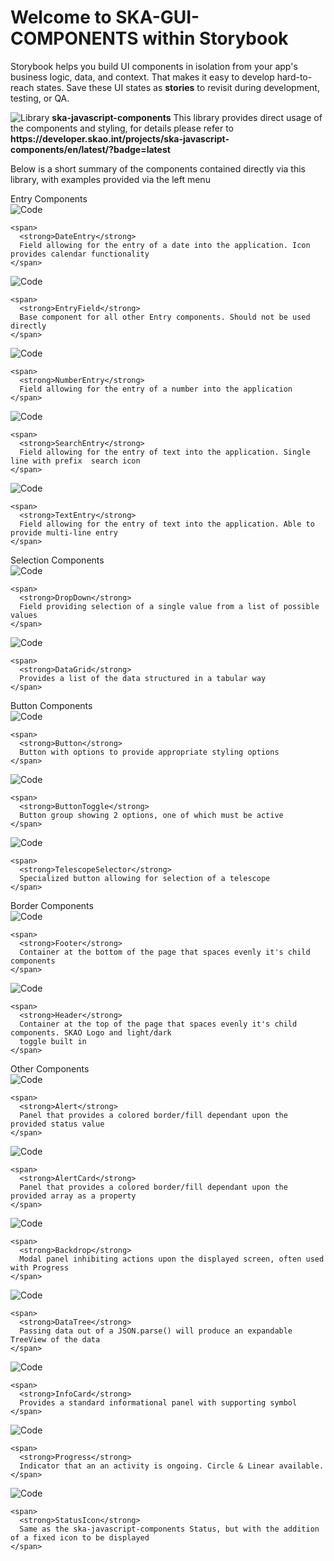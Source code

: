 
<Meta title="Example/Introduction" />

<style>
  {`
    .subheading {
      --mediumdark: '#999999';
      font-weight: 900;
      font-size: 13px;
      color: #999;
      letter-spacing: 6px;
      line-height: 24px;
      text-transform: uppercase;
      margin-bottom: 12px;
      margin-top: 40px;
    }

    .link-list {
      display: grid;
      grid-template-columns: 1fr;
      grid-template-rows: 1fr 1fr;
      row-gap: 10px;
    }

    @media (min-width: 620px) {
      .link-list {
        row-gap: 20px;
        column-gap: 20px;
        grid-template-columns: 1fr 1fr;
      }
    }

    @media all and (-ms-high-contrast:none) {
    .link-list {
        display: -ms-grid;
        -ms-grid-columns: 1fr 1fr;
        -ms-grid-rows: 1fr 1fr;
      }
    }

    .link-item {
      display: block;
      padding: 20px 30px 20px 15px;
      border: 1px solid #00000010;
      border-radius: 5px;
      transition: background 150ms ease-out, border 150ms ease-out, transform 150ms ease-out;
      color: #333333;
      display: flex;
      align-items: flex-start;
    }

    .link-item:hover {
      border-color: #1EA7FD50;
      transform: translate3d(0, -3px, 0);
      box-shadow: rgba(0, 0, 0, 0.08) 0 3px 10px 0;
    }

    .link-item:active {
      border-color: #1EA7FD;
      transform: translate3d(0, 0, 0);
    }

    .link-item strong {
      font-weight: 700;
      display: block;
      margin-bottom: 2px;
    }
    
    .link-item img {
      height: 40px;
      width: 40px;
      margin-right: 15px;
      flex: none;
    }

    .link-item span {
      font-size: 14px;
      line-height: 20px;
    }

    .tip {
      display: inline-block;
      border-radius: 1em;
      font-size: 11px;
      line-height: 12px;
      font-weight: 700;
      background: #E7FDD8;
      color: #66BF3C;
      padding: 4px 12px;
      margin-right: 10px;
      vertical-align: top;
    }

    .tip-wrapper {
      font-size: 13px;
      line-height: 20px;
      margin-top: 40px;
      margin-bottom: 40px;
    }

    .tip-wrapper code {
      font-size: 12px;
      display: inline-block;
    }

    
    `}
</style>

# Welcome to SKA-GUI-COMPONENTS within Storybook

Storybook helps you build UI components in isolation from your app's business logic, data, and context.
That makes it easy to develop hard-to-reach states.
Save these UI states as **stories** to revisit during development, testing, or QA.

<a className="link-item">
  <img src={Flow} alt="Library" />

  <span>
    <strong>ska-javascript-components</strong>
    This library provides direct usage of the components and styling, for details please refer to
    <strong>https://developer.skao.int/projects/ska-javascript-components/en/latest/?badge=latest</strong>
  </span>
</a>

Below is a short summary of the components contained directly via this library, with examples provided via the left menu

<div className="subheading">Entry Components</div>

<div>
  <a className="link-item">
    <img src={Code} alt="Code" />

    <span>
      <strong>DateEntry</strong>
      Field allowing for the entry of a date into the application. Icon provides calendar functionality
    </span>
  </a>

  <a className="link-item">
    <img src={Code} alt="Code" />

    <span>
      <strong>EntryField</strong>
      Base component for all other Entry components. Should not be used directly
    </span>
  </a>

  <a className="link-item">
    <img src={Code} alt="Code" />

    <span>
      <strong>NumberEntry</strong>
      Field allowing for the entry of a number into the application
    </span>
  </a>

  <a className="link-item">
    <img src={Code} alt="Code" />

    <span>
      <strong>SearchEntry</strong>
      Field allowing for the entry of text into the application. Single line with prefix  search icon
    </span>
  </a>

  <a className="link-item">
    <img src={Code} alt="Code" />

    <span>
      <strong>TextEntry</strong>
      Field allowing for the entry of text into the application. Able to provide multi-line entry
    </span>
  </a>
</div>

<div className="subheading">Selection Components</div>

<div>
  <a className="link-item">
    <img src={Code} alt="Code" />

    <span>
      <strong>DropDown</strong>
      Field providing selection of a single value from a list of possible values
    </span>
  </a>

  <a className="link-item">
    <img src={Code} alt="Code" />

    <span>
      <strong>DataGrid</strong>
      Provides a list of the data structured in a tabular way
    </span>
  </a>
</div>

<div className="subheading">Button Components</div>

<div>
  <a className="link-item">
    <img src={Code} alt="Code" />

    <span>
      <strong>Button</strong>
      Button with options to provide appropriate styling options
    </span>
  </a>

  <a className="link-item">
    <img src={Code} alt="Code" />

    <span>
      <strong>ButtonToggle</strong>
      Button group showing 2 options, one of which must be active
    </span>
  </a>

  <a className="link-item">
    <img src={Code} alt="Code" />

    <span>
      <strong>TelescopeSelector</strong>
      Specialized button allowing for selection of a telescope
    </span>
  </a>
</div>

<div className="subheading">Border Components</div>

<div>
  <a className="link-item">
    <img src={Code} alt="Code" />

    <span>
      <strong>Footer</strong>
      Container at the bottom of the page that spaces evenly it's child components
    </span>
  </a>

  <a className="link-item">
    <img src={Code} alt="Code" />

    <span>
      <strong>Header</strong>
      Container at the top of the page that spaces evenly it's child components. SKAO Logo and light/dark
      toggle built in
    </span>
  </a>
</div>

<div className="subheading">Other Components</div>

<div>
  <a className="link-item">
    <img src={Code} alt="Code" />

    <span>
      <strong>Alert</strong>
      Panel that provides a colored border/fill dependant upon the provided status value
    </span>
  </a>

  <a className="link-item">
    <img src={Code} alt="Code" />

    <span>
      <strong>AlertCard</strong>
      Panel that provides a colored border/fill dependant upon the provided array as a property
    </span>
  </a>

  <a className="link-item">
    <img src={Code} alt="Code" />

    <span>
      <strong>Backdrop</strong>
      Modal panel inhibiting actions upon the displayed screen, often used with Progress
    </span>
  </a>

  <a className="link-item">
    <img src={Code} alt="Code" />

    <span>
      <strong>DataTree</strong>
      Passing data out of a JSON.parse() will produce an expandable TreeView of the data
    </span>
  </a>

  <a className="link-item">
    <img src={Code} alt="Code" />

    <span>
      <strong>InfoCard</strong>
      Provides a standard informational panel with supporting symbol
    </span>
  </a>

  <a className="link-item">
    <img src={Code} alt="Code" />

    <span>
      <strong>Progress</strong>
      Indicator that an an activity is ongoing. Circle & Linear available.
    </span>
  </a>

  <a className="link-item">
    <img src={Code} alt="Code" />

    <span>
      <strong>StatusIcon</strong>
      Same as the ska-javascript-components Status, but with the addition of a fixed icon to be displayed
    </span>
  </a>
</div>
